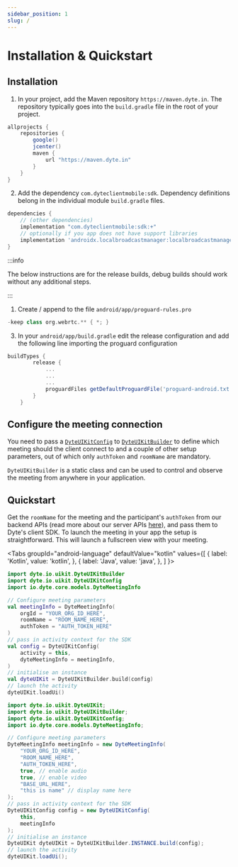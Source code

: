```yaml
---
sidebar_position: 1
slug: /
---
```


# Installation & Quickstart

## Installation

1. In your project, add the Maven repository `https://maven.dyte.in`. The repository typically goes into the `build.gradle` file in the root of your project.

```groovy
allprojects {
    repositories {
        google()
        jcenter()
        maven {
            url "https://maven.dyte.in"
        }
    }
}
```

2. Add the dependency `com.dyteclientmobile:sdk`. Dependency definitions belong in the individual module `build.gradle` files.

```groovy
dependencies {
    // (other dependencies)
    implementation "com.dyteclientmobile:sdk:+"
    // optionally if you app does not have support libraries
    implementation 'androidx.localbroadcastmanager:localbroadcastmanager:1.0.0'
}
```

:::info

The below instructions are for the release builds, debug builds should work without any additional steps.

:::

1. Create / append to the file `android/app/proguard-rules.pro`

```groovy
-keep class org.webrtc.** { *; }
```

3. In your `android/app/build.gradle` edit the release configuration and add the following line importing the proguard configuration

```groovy
buildTypes {
        release {
            ...
            ...
            ...
            proguardFiles getDefaultProguardFile('proguard-android.txt'), 'proguard-rules.pro'
        }
    }
```

## Configure the meeting connection

You need to pass a [`DyteUIKitConfig`](./reference/dyte-ui-kit-config) to [`DyteUIKitBuilder`](./reference/dyte-ui-kit-builder) to define which meeting should the client connect to and a couple of other setup parameters, out of which only `authToken` and `roomName` are mandatory.

`DyteUIKitBuilder` is a static class and can be used to control and observe the meeting from anywhere in your application.


## Quickstart

Get the `roomName` for the meeting and the participant's `authToken` from our backend APIs (read more about our server APIs [here](/api/)), and pass them to Dyte's client SDK.
To launch the meeting in your app the setup is straightforward.
This will launch a fullscreen view with your meeting.

<Tabs
groupId="android-language"
defaultValue="kotlin"
values={[
{ label: 'Kotlin', value: 'kotlin', },
{ label: 'Java', value: 'java', },
]
}>
<TabItem value="kotlin">

```kotlin
import dyte.io.uikit.DyteUIKitBuilder
import dyte.io.uikit.DyteUIKitConfig
import io.dyte.core.models.DyteMeetingInfo

// Configure meeting parameters
val meetingInfo = DyteMeetingInfo(
    orgId = "YOUR_ORG_ID_HERE",
    roomName = "ROOM_NAME_HERE",
    authToken = "AUTH_TOKEN_HERE"
)
// pass in activity context for the SDK
val config = DyteUIKitConfig(
    activity = this,
    dyteMeetingInfo = meetingInfo,
)
// initialise an instance
val dyteUIKit = DyteUIKitBuilder.build(config)
// launch the activity
dyteUIKit.loadUi()
```

</TabItem>
<TabItem value="java">

```java
import dyte.io.uikit.DyteUIKit;
import dyte.io.uikit.DyteUIKitBuilder;
import dyte.io.uikit.DyteUIKitConfig;
import io.dyte.core.models.DyteMeetingInfo;

// Configure meeting parameters
DyteMeetingInfo meetingInfo = new DyteMeetingInfo(
    "YOUR_ORG_ID_HERE",
    "ROOM_NAME_HERE",
    "AUTH_TOKEN_HERE",
    true, // enable audio 
    true, // enable video
    "BASE_URL_HERE", 
    "this is name" // display name here 
);
// pass in activity context for the SDK
DyteUIKitConfig config = new DyteUIKitConfig(
    this,
    meetingInfo
);
// initialise an instance
DyteUIKit dyteUIKit = DyteUIKitBuilder.INSTANCE.build(config);
// launch the activity
dyteUIKit.loadUi();  
```

</TabItem>
</Tabs>